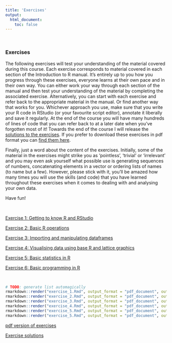 ```yaml
---
title: 'Exercises'
output: 
  html_document:
    toc: false
---
```

\  

### Exercises

The following exercises will test your understanding of the material covered during this course. Each exercise corresponds to material covered in each section of the Introduction to R manual. It’s entirely up to you how you progress through these exercises, everyone learns at their own pace and in their own way. You can either work your way through each section of the manual and then test your understanding of the material by completing the associated exercise. Alternatively, you can start with each exercise and refer back to the appropriate material in the manual. Or find another way that works for you. Whichever approach you use, make sure that you write your R code in RStudio (or your favourite script editor), annotate it liberally and save it regularly. At the end of the course you will have many hundreds of lines of code that you can refer back to at a later date when you’ve forgotten most of it! Towards the end of the course I will release the [solutions to the exercises](exercise_solutions.html). If you prefer to download these exercises in pdf format you can [find them here](exercise_pdf.html). 

Finally, just a word about the content of the exercises. Initially, some of the material in the exercises might strike you as ‘pointless’, ‘trivial’ or ‘irrelevant’ and you may even ask yourself what possible use is generating sequences of numbers, concatenating elements in a vector or ordering lists of names (to name but a few).  However, please stick with it, you’ll be amazed how many times you will use the skills (and code) that you have learned throughout these exercises when it comes to dealing with and analysing your own data. 

Have fun!

\  

[Exercise 1: Getting to know R and RStudio](exercise_1.html)

[Exercise 2: Basic R operations](exercise_2.html)

[Exercise 3: Importing and manipulating dataframes](exercise_3.html)

[Exercise 4: Visualising data using base R and lattice graphics](exercise_4.html)

[Exercise 5: Basic statistics in R](exercise_5.html)

[Exercise 6: Basic programming in R](exercise_6.html)

\  

```r
# TODO: generate list automagically
rmarkdown::render("exercise_1.Rmd", output_format = "pdf_document", output_file = "./exercises/exercise_1.pdf", quiet = TRUE)
rmarkdown::render("exercise_2.Rmd", output_format = "pdf_document", output_file = "./exercises/exercise_2.pdf", quiet = TRUE)
rmarkdown::render("exercise_3.Rmd", output_format = "pdf_document", output_file = "./exercises/exercise_3.pdf", quiet = TRUE)
rmarkdown::render("exercise_4.Rmd", output_format = "pdf_document", output_file = "./exercises/exercise_4.pdf", quiet = TRUE)
rmarkdown::render("exercise_5.Rmd", output_format = "pdf_document", output_file = "./exercises/exercise_5.pdf", quiet = TRUE)
rmarkdown::render("exercise_5.Rmd", output_format = "pdf_document", output_file = "./exercises/exercise_6.pdf", quiet = TRUE)

```

[pdf version of exercises](exercise_pdf.html)

[Exercise solutions](exercise_solutions.html)

